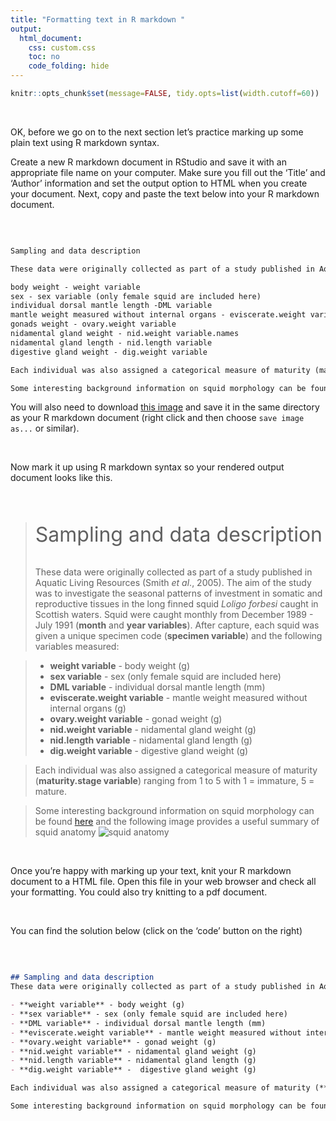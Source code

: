 ```yaml
---
title: "Formatting text in R markdown "
output:
  html_document:
    css: custom.css
    toc: no
    code_folding: hide
---
```


```r
knitr::opts_chunk$set(message=FALSE, tidy.opts=list(width.cutoff=60))
```

\  

OK, before we go on to the next section let's practice marking up some plain text using R markdown syntax.

Create a new R markdown document in RStudio and save it with an appropriate file name on your computer. Make sure you fill out the 'Title' and 'Author' information and set the output option to HTML when you create your document. Next, copy and paste the text below into your R markdown document.

\  

```markdown

Sampling and data description

These data were originally collected as part of a study published in Aquatic Living Resources (Smith et al. 2005). The aim of the study was to investigate the seasonal patterns of investment in somatic and reproductive tissues in the long finned squid Loligo forbesi caught in Scottish waters. Squid were caught monthly from December 1989 - July 1991 (month and year variables). After capture, each squid was given a unique specimen code (specimen variable) and the following variables measured: 

body weight - weight variable 
sex - sex variable (only female squid are included here)
individual dorsal mantle length -DML variable 
mantle weight measured without internal organs - eviscerate.weight variable
gonads weight - ovary.weight variable 
nidamental gland weight - nid.weight variable.names
nidamental gland length - nid.length variable 
digestive gland weight - dig.weight variable

Each individual was also assigned a categorical measure of maturity (maturity.stage variable) ranging from 1 to 5 with 1 = immature, 5 = mature. 

Some interesting background information on squid morphology can be found here (https://en.wikipedia.org/wiki/Loligo_forbesii) and the following image provides a useful summary of squid anatomy 

```

You will also need to download [this image](images/squid_anatomy.jpg) and save it in the same directory as your R markdown document (right click and then choose `save image as...` or similar). 

\  

Now mark it up using R markdown syntax so your rendered output document looks like this. 

\  

><p style="font-weight:400; font-size:32px">Sampling and data description</p>
These data were originally collected as part of a study published in Aquatic Living Resources (Smith *et al*., 2005). The aim of the study was to investigate the seasonal patterns of investment in somatic and reproductive tissues in the long finned squid *Loligo forbesi* caught in Scottish waters. Squid were caught monthly from December 1989 - July 1991 (**month** and **year variables**). After capture, each squid was given a unique specimen code (**specimen variable**) and the following variables measured: 

> - **weight variable** - body weight (g)
> - **sex variable** - sex (only female squid are included here)
> - **DML variable** - individual dorsal mantle length (mm)
> - **eviscerate.weight variable** - mantle weight measured without internal organs (g)
> - **ovary.weight variable** - gonad weight (g) 
> - **nid.weight variable** - nidamental gland weight (g)
> - **nid.length variable** - nidamental gland length (g)  
> - **dig.weight variable** -  digestive gland weight (g)

>Each individual was also assigned a categorical measure of maturity (**maturity.stage variable**) ranging from 1 to 5 with 1 = immature, 5 = mature.  

>Some interesting background information on squid morphology can be found [here](https://en.wikipedia.org/wiki/Loligo_forbesii) and the following image provides a useful summary of squid anatomy ![squid anatomy](images/squid_anatomy.jpg)

\  

Once you're happy with marking up your text, knit your R markdown document to a HTML file. Open this file in your web browser and check all your formatting. You could also try knitting to a pdf document.

\  

You can find the solution below (click on the 'code' button on the right)

\  

```markdown

## Sampling and data description
These data were originally collected as part of a study published in Aquatic Living Resources (Smith *et al*., 2005). The aim of the study was to investigate the seasonal patterns of investment in somatic and reproductive tissues in the long finned squid *Loligo forbesi* caught in Scottish waters. Squid were caught monthly from December 1989 - July 1991 (**month** and **year variables**). After capture, each squid was given a unique specimen code (**specimen variable**) and the following variables measured: 

- **weight variable** - body weight (g)
- **sex variable** - sex (only female squid are included here)
- **DML variable** - individual dorsal mantle length (mm)
- **eviscerate.weight variable** - mantle weight measured without internal organs (g)
- **ovary.weight variable** - gonad weight (g) 
- **nid.weight variable** - nidamental gland weight (g)
- **nid.length variable** - nidamental gland length (g)  
- **dig.weight variable** -  digestive gland weight (g)

Each individual was also assigned a categorical measure of maturity (**maturity.stage variable**) ranging from 1 to 5 with 1 = immature, 5 = mature.  

Some interesting background information on squid morphology can be found [here](https://en.wikipedia.org/wiki/Loligo_forbesii) and the following image provides a useful summary of squid anatomy ![squid anatomy](images/squid_anatomy.jpg) 

```
